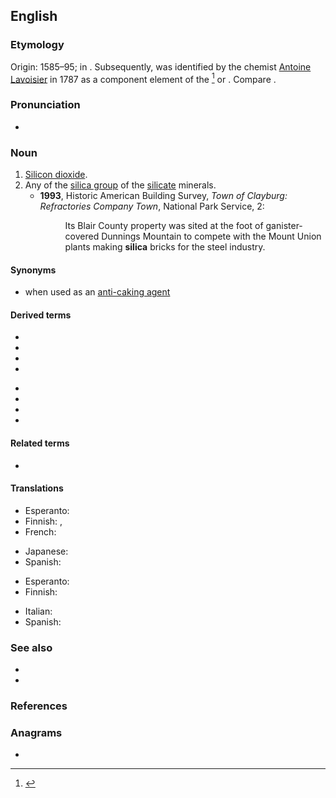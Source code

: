 {{also|sílica}}
==English==

===Etymology===
Origin: 1585–95; in {{etyl|la|en}} {{m|la|silex||hard stone, flint}}. Subsequently, {{m|en|silicon}} was identified by the chemist [[w:Antoine Lavoisier|Antoine Lavoisier]] in 1787 as a component element of the {{m|la||silex}}<ref>{{R:Dictionary.com|silex}}</ref> or {{m|la||silicis}}. Compare {{m|en|silicate}}.

===Pronunciation===
* {{a|UK}} {{IPA|/ˈsɪl.ɪ.kə/|lang=en}}

===Noun===
{{en-noun|~|silicas}}

# [[silicon dioxide|Silicon dioxide]].
# Any of the [[silica group]] of the [[silicate]] minerals.
#* '''1993''', Historic American Building Survey, ''Town of Clayburg: Refractories Company Town'', National Park Service, 2:
#*: Its Blair County property was sited at the foot of ganister-covered Dunnings Mountain to compete with the Mount Union plants making '''silica''' bricks for the steel industry.

====Synonyms====
* {{l|en|E551}} when used as an [[anti-caking agent]]

====Derived terms====
{{der-top}}
* {{l|en|silica gel}}
* {{l|en|silica glass}}
* {{l|en|silicate}}
* {{l|en|silica wool}}
{{der-mid}}
* {{l|en|siliceous}}
* {{l|en|silici-}}
* {{l|en|silicic}}
* {{l|en|silicide}}
{{der-bottom}}

====Related terms====
* {{l|en|silicon}}

====Translations====
{{trans-top|silicon dioxide}}
* Esperanto: {{t+|eo|siliko}}
* Finnish: {{t+|fi|piidioksidi}}, {{t|fi|silika}}
* French: {{t+|fr|silice|f}}
{{trans-mid}}
* Japanese: {{t|ja|シリカ|tr=shirika|sc=Jpan}}
* Spanish: {{t+|es|sílice|f}}
{{trans-bottom}}

{{trans-top|silica group of the silicate minerals}}
* Esperanto: {{t+|eo|siliko}}
* Finnish: {{t|fi|hohkasilikaatti}}
{{trans-mid}}
* Italian: {{t+|it|silice}}
* Spanish: {{t+|es|sílice|f}}
{{trans-bottom}}

===See also===
* {{l|en|quartz}}
* {{l|en|sand}}

===References===
<references/>

===Anagrams===
* {{anagrams|en|a=aciils|Liasic|salici|sialic}}